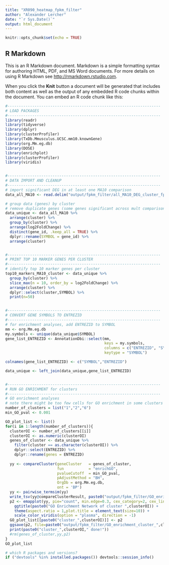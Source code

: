 ```yaml
---
title: "XR090_heatmap_fpkm_filter"
author: "Alexander Lercher"
date: "`r Sys.Date()`"
output: html_document
---
```


```r
knitr::opts_chunk$set(echo = TRUE)
```

## R Markdown

This is an R Markdown document. Markdown is a simple formatting syntax for authoring HTML, PDF, and MS Word documents. For more details on using R Markdown see <http://rmarkdown.rstudio.com>.

When you click the **Knit** button a document will be generated that includes both content as well as the output of any embedded R code chunks within the document. You can embed an R code chunk like this:

```r
#--------------------------------------------------------------------
# LOAD PACKAGES
#--------------------------------------------------------------------
library(readr)
library(tidyverse)
library(dplyr)
library(clusterProfiler)
library(TxDb.Mmusculus.UCSC.mm10.knownGene)
library(org.Mm.eg.db)
library(DOSE)  
library(enrichplot)
library(clusterProfiler)
library(viridis)


#--------------------------------------------------------------------
# DATA IMPORT AND CLEANUP
#--------------------------------------------------------------------
# import significant DEG in at least one MA10 comparison
data_all_MA10 <- read.delim("output/fpkm_filter/all_MA10_DEG_cluster_fpkm_filter_6clusters.tsv")

# group data (genes) by cluster
# remove duplicate genes (some genes significant across mult comparisons)
data_unique <- data_all_MA10 %>%
  arrange(cluster) %>%
  group_by(cluster) %>%
  arrange(log2FoldChange) %>%
  distinct(gene_id, .keep_all = TRUE) %>%
  dplyr::rename(SYMBOL = gene_id) %>%
  arrange(cluster)


#--------------------------------------------------------------------
# PRINT TOP 10 MARKER GENES PER CLUSTER
#--------------------------------------------------------------------
# identify top 10 marker genes per cluster
top10_markers_MA10_cluster <- data_unique %>%
  group_by(cluster) %>%
  slice_max(n = 10, order_by = log2FoldChange) %>%
  arrange(cluster) %>%
  dplyr::select(cluster,SYMBOL) %>%
  print(n=50)


#--------------------------------------------------------------------
# CONVERT GENE SYMBOLS TO ENTREZID
#--------------------------------------------------------------------
# for enrichment analyses, add ENTREZID to SYMBOL
mm <- org.Mm.eg.db
my.symbols <- unique(data_unique$SYMBOL)
gene_list_ENTREZID <- AnnotationDbi::select(mm, 
                                            keys = my.symbols,
                                            columns = c("ENTREZID", "SYMBOL"),
                                            keytype = "SYMBOL")

colnames(gene_list_ENTREZID) <- c("SYMBOL","ENTREZID")

data_unique <- left_join(data_unique,gene_list_ENTREZID)


#--------------------------------------------------------------------
# RUN GO ENRICHMENT for clusters
#--------------------------------------------------------------------
# GO enrichment analyses
# note there might be too few cells for GO enrichment in some clusters
number_of_clusters = list("1","2","6")
min_GO_pval <- 0.001

GO_plot_list <- list()
for(i in 1:length(number_of_clusters)){
  clusterOI <- number_of_clusters[[i]]
  clusterOI <- as.numeric(clusterOI)
  genes_of_cluster <- data_unique %>%
    filter(cluster == as.character(clusterOI)) %>%
    dplyr::select(ENTREZID) %>%
    dplyr::rename(genes = ENTREZID)
  
  yy <- compareCluster(geneCluster   = genes_of_cluster,
                       fun           = "enrichGO",
                       pvalueCutoff  = min_GO_pval,
                       pAdjustMethod = "BH", 
                       OrgDb = org.Mm.eg.db, 
                       ont = 'BP')
  yy <- pairwise_termsim(yy)
  write_tsv(yy@compareClusterResult, paste0("output/fpkm_filter/GO_enrichment_cluster_",clusterOI,"_fpkm_filter_6clusters.tsv"))
  p2 <- emapplot(yy, pie="count", min.edge=0.3, cex_category=2, cex_line=0.5, cex_label_category=1.5, layout = "nicely", repel = T) +
    ggtitle(paste0("GO Enrichment Network of cluster ",clusterOI)) +
    theme(aspect.ratio = 1,plot.title = element_text(size=10)) + 
    scale_color_viridis(option = "plasma", direction = -1)
  GO_plot_list[[paste0("cluster_",clusterOI)]] <- p2
  ggsave(p2, file=paste0("output/fpkm_filter/GO_enrichment_cluster_",clusterOI,"_fpkm_filter_6clusters.pdf"),dpi = 300, units = c("cm"),width = 30, height = 30)
  print(paste0("cluster_",clusterOI," done!"))
  #rm(genes_of_cluster,yy,p2)
}
GO_plot_list

# which R packages and versions?
if ("devtools" %in% installed.packages()) devtools::session_info()

```

